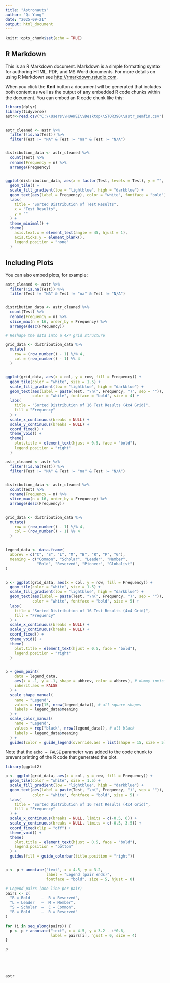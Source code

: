 ---
title: "Astronauts"
author: "Qi Yang"
date: "2025-09-21"
output: html_document
---

```{r setup, include=FALSE}
knitr::opts_chunk$set(echo = TRUE)
```

## R Markdown

This is an R Markdown document. Markdown is a simple formatting syntax for authoring HTML, PDF, and MS Word documents. For more details on using R Markdown see <http://rmarkdown.rstudio.com>.

When you click the **Knit** button a document will be generated that includes both content as well as the output of any embedded R code chunks within the document. You can embed an R code chunk like this:

```{r cars}

library(dplyr)
library(tidyverse)
astr<-read.csv("C:\\Users\\HUAWEI\\Desktop\\STOR390\\astr_semfin.csv")


astr_cleaned <- astr %>%
  filter(!is.na(Test)) %>%
  filter(Test != "NA" & Test != "na" & Test != "N/A")


distribution_data <- astr_cleaned %>%
  count(Test) %>%
  rename(Frequency = n) %>%
  arrange(Frequency)


ggplot(distribution_data, aes(x = factor(Test, levels = Test), y = "", fill = Frequency)) +
  geom_tile() +
  scale_fill_gradient(low = "lightblue", high = "darkblue") + 
  geom_text(aes(label = Frequency), color = "white", fontface = "bold") + 
  labs(
    title = "Sorted Distribution of Test Results",
    x = "Test Results",
    y = ""
  ) +
  theme_minimal() + 
  theme(
    axis.text.x = element_text(angle = 45, hjust = 1), 
    axis.ticks.y = element_blank(),
    legend.position = "none" 
  )
```

## Including Plots

You can also embed plots, for example:

```{r}


astr_cleaned <- astr %>%
  filter(!is.na(Test)) %>%
  filter(Test != "NA" & Test != "na" & Test != "N/A")


distribution_data <- astr_cleaned %>%
  count(Test) %>%
  rename(Frequency = n) %>%
  slice_max(n = 16, order_by = Frequency) %>% 
  arrange(desc(Frequency)) 

# Reshape the data into a 4x4 grid structure

grid_data <- distribution_data %>%
  mutate(
    row = (row_number() - 1) %/% 4,
    col = (row_number() - 1) %% 4
  )


ggplot(grid_data, aes(x = col, y = row, fill = Frequency)) +
  geom_tile(color = "white", size = 1.5) +
  scale_fill_gradient(low = "lightblue", high = "darkblue") + 
  geom_text(aes(label = paste(Test, "\n(", Frequency, ")", sep = "")),
            color = "white", fontface = "bold", size = 4) +
  labs(
    title = "Sorted Distribution of 16 Test Results (4x4 Grid)",
    fill = "Frequency"
  ) +
  scale_x_continuous(breaks = NULL) + 
  scale_y_continuous(breaks = NULL) + 
  coord_fixed() + 
  theme_void() + 
  theme(
    plot.title = element_text(hjust = 0.5, face = "bold"),
    legend.position = "right"
  )


```
```{r}

astr_cleaned <- astr %>%
  filter(!is.na(Test)) %>%
  filter(Test != "NA" & Test != "na" & Test != "N/A")


distribution_data <- astr_cleaned %>%
  count(Test) %>%
  rename(Frequency = n) %>%
  slice_max(n = 16, order_by = Frequency) %>% 
  arrange(desc(Frequency)) 


grid_data <- distribution_data %>%
  mutate(
    row = (row_number() - 1) %/% 4,
    col = (row_number() - 1) %% 4
  )


legend_data <- data.frame(
  abbrev = c("C", "S", "L", "M", "B", "R", "P", "G"),
  meaning = c("Common", "Scholar", "Leader", "Member", 
              "Bold", "Reserved", "Pioneer", "Globalist")
)


p <- ggplot(grid_data, aes(x = col, y = row, fill = Frequency)) +
  geom_tile(color = "white", size = 1.5) +
  scale_fill_gradient(low = "lightblue", high = "darkblue") +
  geom_text(aes(label = paste(Test, "\n(", Frequency, ")", sep = "")),
            color = "white", fontface = "bold", size = 5) +
  labs(
    title = "Sorted Distribution of 16 Test Results (4x4 Grid)",
    fill = "Frequency"
  ) +
  scale_x_continuous(breaks = NULL) +
  scale_y_continuous(breaks = NULL) +
  coord_fixed() +
  theme_void() +
  theme(
    plot.title = element_text(hjust = 0.5, face = "bold"),
    legend.position = "right"
  )


p + geom_point(
    data = legend_data,
    aes(x = -1, y = -1, shape = abbrev, color = abbrev), # dummy invisible points
    inherit.aes = FALSE
  ) +
  scale_shape_manual(
    name = "Legend",
    values = rep(15, nrow(legend_data)), # all square shapes
    labels = legend_data$meaning
  ) +
  scale_color_manual(
    name = "Legend",
    values = rep("black", nrow(legend_data)), # all black
    labels = legend_data$meaning
  ) +
  guides(color = guide_legend(override.aes = list(shape = 15, size = 5)))


```

Note that the `echo = FALSE` parameter was added to the code chunk to prevent printing of the R code that generated the plot.
```{r}
library(ggplot2)

p <- ggplot(grid_data, aes(x = col, y = row, fill = Frequency)) +
  geom_tile(color = "white", size = 1.5) +
  scale_fill_gradient(low = "lightblue", high = "darkblue") +
  geom_text(aes(label = paste(Test, "\n(", Frequency, ")", sep = "")),
            color = "white", fontface = "bold", size = 5) +
  labs(
    title = "Sorted Distribution of 16 Test Results (4x4 Grid)",
    fill = "Frequency"
  ) +
  scale_x_continuous(breaks = NULL, limits = c(-0.5, 6)) +   
  scale_y_continuous(breaks = NULL, limits = c(-0.5, 3.5)) +
  coord_fixed(clip = "off") +
  theme_void() +
  theme(
    plot.title = element_text(hjust = 0.5, face = "bold"),
    legend.position = "bottom"
  ) +
  guides(fill = guide_colorbar(title.position = "right"))


p <- p + annotate("text", x = 4.5, y = 3.2,
                  label = "Legend (pair ends)",
                  fontface = "bold", size = 5, hjust = 0)

# Legend pairs (one line per pair)
pairs <- c(
  "B = Bold     —  R = Reserved",
  "L = Leader   —  M = Member",
  "S = Scholar  —  C = Common",
  "B = Bold     —  R = Reserved"
)

for (i in seq_along(pairs)) {
  p <- p + annotate("text", x = 4.5, y = 3.2 - i*0.6,
                    label = pairs[i], hjust = 0, size = 4)
}

p






```

```{r}
astr

```

